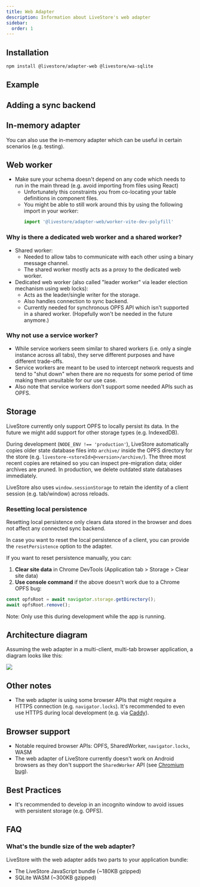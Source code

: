 ```yaml
---
title: Web Adapter
description: Information about LiveStore's web adapter
sidebar:
  order: 1
---
```



## Installation

```bash
npm install @livestore/adapter-web @livestore/wa-sqlite
```

## Example

<WebAdapterMainSnippet />

<WebAdapterWorkerSnippet />

## Adding a sync backend

<WebAdapterSyncSnippet />

## In-memory adapter

You can also use the in-memory adapter which can be useful in certain scenarios (e.g. testing).

<WebAdapterInMemorySnippet />

## Web worker

- Make sure your schema doesn't depend on any code which needs to run in the main thread (e.g. avoid importing from files using React)
  - Unfortunately this constraints you from co-locating your table definitions in component files.
  - You might be able to still work around this by using the following import in your worker:
    ```ts
    import '@livestore/adapter-web/worker-vite-dev-polyfill'
    ```

### Why is there a dedicated web worker and a shared worker?

- Shared worker:
  - Needed to allow tabs to communicate with each other using a binary message channel.
  - The shared worker mostly acts as a proxy to the dedicated web worker.
- Dedicated web worker (also called "leader worker" via leader election mechanism using web locks):
  - Acts as the leader/single writer for the storage.
  - Also handles connection to sync backend.
  - Currently needed for synchronous OPFS API which isn't supported in a shared worker. (Hopefully won't be needed in the future anymore.)

### Why not use a service worker?

- While service workers seem similar to shared workers (i.e. only a single instance across all tabs), they serve different purposes and have different trade-offs.
- Service workers are meant to be used to intercept network requests and tend to "shut down" when there are no requests for some period of time making them unsuitable for our use case.
- Also note that service workers don't support some needed APIs such as OPFS.

## Storage

LiveStore currently only support OPFS to locally persist its data. In the future we might add support for other storage types (e.g. IndexedDB).

During development (`NODE_ENV !== 'production'`), LiveStore automatically copies older state database files into `archive/` inside the OPFS directory for the store (e.g. `livestore-<storeId>@<version>/archive/`). The three most recent copies are retained so you can inspect pre-migration data; older archives are pruned. In production, we delete outdated state databases immediately.

LiveStore also uses `window.sessionStorage` to retain the identity of a client session (e.g. tab/window) across reloads.

### Resetting local persistence

Resetting local persistence only clears data stored in the browser and does not affect any connected sync backend.

In case you want to reset the local persistence of a client, you can provide the `resetPersistence` option to the adapter.

<WebAdapterResetSnippet />

If you want to reset persistence manually, you can:

1. **Clear site data** in Chrome DevTools (Application tab > Storage > Clear site data)
2. **Use console command** if the above doesn't work due to a Chrome OPFS bug:

```javascript
const opfsRoot = await navigator.storage.getDirectory();
await opfsRoot.remove();
```

Note: Only use this during development while the app is running.

## Architecture diagram

Assuming the web adapter in a multi-client, multi-tab browser application, a diagram looks like this:

![](https://i.imgur.com/NCKbfub.png)

## Other notes

- The web adapter is using some browser APIs that might require a HTTPS connection (e.g. `navigator.locks`). It's recommended to even use HTTPS during local development (e.g. via [Caddy](https://caddyserver.com/docs/automatic-https)).

## Browser support

- Notable required browser APIs: OPFS, SharedWorker, `navigator.locks`, WASM
- The web adapter of LiveStore currently doesn't work on Android browsers as they don't support the `SharedWorker` API (see [Chromium bug](https://issues.chromium.org/issues/40290702)).

## Best Practices

- It's recommended to develop in an incognito window to avoid issues with persistent storage (e.g. OPFS).

## FAQ

### What's the bundle size of the web adapter?

LiveStore with the web adapter adds two parts to your application bundle:

- The LiveStore JavaScript bundle (~180KB gzipped)
- SQLite WASM (~300KB gzipped)
